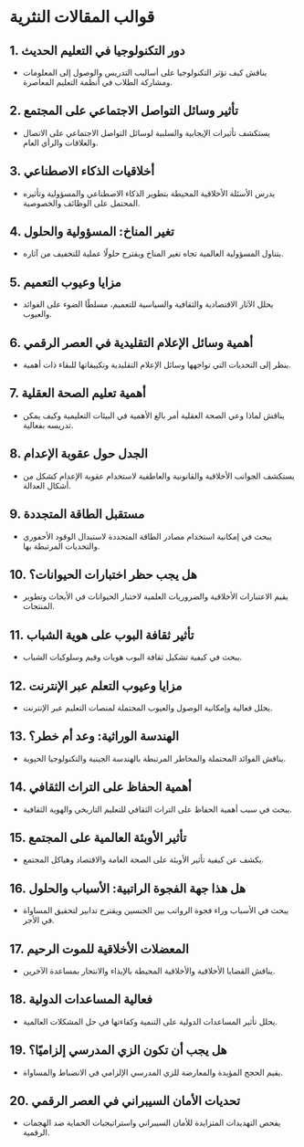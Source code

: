 # قوالب المقالات النثرية


<div style={{ width: "100%", padding: 20, height: "70vh" }}>
  <Chat
    welcome={"مرحبًا، أي نوع من القوالب ترغب في مناقشته أو إنشائه؟"}
    teacherName={"أليكس"}
    systemPrompt={"يرجى مساعدة هذا المستخدم في العثور على القالب المقالي الذي يرغب فيه!"}
  />
</div>

## 1. **دور التكنولوجيا في التعليم الحديث**

- يناقش كيف تؤثر التكنولوجيا على أساليب التدريس والوصول إلى المعلومات ومشاركة الطلاب في أنظمة التعليم المعاصرة.

## 2. **تأثير وسائل التواصل الاجتماعي على المجتمع**

- يستكشف تأثيرات الإيجابية والسلبية لوسائل التواصل الاجتماعي على الاتصال والعلاقات والرأي العام.

## 3. **أخلاقيات الذكاء الاصطناعي**

- يدرس الأسئلة الأخلاقية المحيطة بتطوير الذكاء الاصطناعي والمسؤولية وتأثيره المحتمل على الوظائف والخصوصية.

## 4. **تغير المناخ: المسؤولية والحلول**

- يتناول المسؤولية العالمية تجاه تغير المناخ ويقترح حلولًا عملية للتخفيف من آثاره.

## 5. **مزايا وعيوب التعميم**

- يحلل الآثار الاقتصادية والثقافية والسياسية للتعميم، مسلطًا الضوء على الفوائد والعيوب.

## 6. **أهمية وسائل الإعلام التقليدية في العصر الرقمي**

- ينظر إلى التحديات التي تواجهها وسائل الإعلام التقليدية وتكييفاتها للبقاء ذات أهمية.

## 7. **أهمية تعليم الصحة العقلية**

- يناقش لماذا وعي الصحة العقلية أمر بالغ الأهمية في البيئات التعليمية وكيف يمكن تدريسه بفعالية.

## 8. **الجدل حول عقوبة الإعدام**

- يستكشف الجوانب الأخلاقية والقانونية والعاطفية لاستخدام عقوبة الإعدام كشكل من أشكال العدالة.

## 9. **مستقبل الطاقة المتجددة**

- يبحث في إمكانية استخدام مصادر الطاقة المتجددة لاستبدال الوقود الأحفوري والتحديات المرتبطة بها.

## 10. **هل يجب حظر اختبارات الحيوانات؟**

- يقيم الاعتبارات الأخلاقية والضروريات العلمية لاختبار الحيوانات في الأبحاث وتطوير المنتجات.

## 11. **تأثير ثقافة البوب على هوية الشباب**

- يبحث في كيفية تشكيل ثقافة البوب هويات وقيم وسلوكيات الشباب.

## 12. **مزايا وعيوب التعلم عبر الإنترنت**

- يحلل فعالية وإمكانية الوصول والعيوب المحتملة لمنصات التعليم عبر الإنترنت.

## 13. **الهندسة الوراثية: وعد أم خطر؟**

- يناقش الفوائد المحتملة والمخاطر المرتبطة بالهندسة الجينية والتكنولوجيا الحيوية.

## 14. **أهمية الحفاظ على التراث الثقافي**

- يبحث في سبب أهمية الحفاظ على التراث الثقافي للتعليم التاريخي والهوية الثقافية.

## 15. **تأثير الأوبئة العالمية على المجتمع**

- يكشف عن كيفية تأثير الأوبئة على الصحة العامة والاقتصاد وهياكل المجتمع.

## 16. **هل هذا جهة الفجوة الراتبية: الأسباب والحلول**

- يبحث في الأسباب وراء فجوة الرواتب بين الجنسين ويقترح تدابير لتحقيق المساواة في الأجر.

## 17. **المعضلات الأخلاقية للموت الرحيم**

- يناقش القضايا الأخلاقية والأخلاقية المحيطة بالإيذاء والانتحار بمساعدة الآخرين.

## 18. **فعالية المساعدات الدولية**

- يحلل تأثير المساعدات الدولية على التنمية وكفاءتها في حل المشكلات العالمية.

## 19. **هل يجب أن تكون الزي المدرسي إلزاميًا؟**

- يقيم الحجج المؤيدة والمعارضة للزي المدرسي الإلزامي في الانضباط والمساواة.

## 20. **تحديات الأمان السيبراني في العصر الرقمي**

- يفحص التهديدات المتزايدة للأمان السيبراني واستراتيجيات الحماية ضد الهجمات الرقمية.


